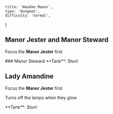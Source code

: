 
    title: `Haukke Manor`,
    type: 'dungeon',
    difficulty: 'normal',
}

## Manor Jester and Manor Steward

Focus the **Manor Jester** first

<OnlyTank>
### Manor Steward
    <Trigger color="orange" type="on cast" trigger="Soul Drain">
        **Tank**: Stun!
    </Trigger>
</OnlyTank>

## Lady Amandine

Focus the **Manor Jester** first

Turns off the lamps when they glow

<OnlyTank>
    <Trigger color="orange" type="on cast" trigger="Dark Mist">
        **Tank**: Stun!
    </Trigger>
</OnlyTank>